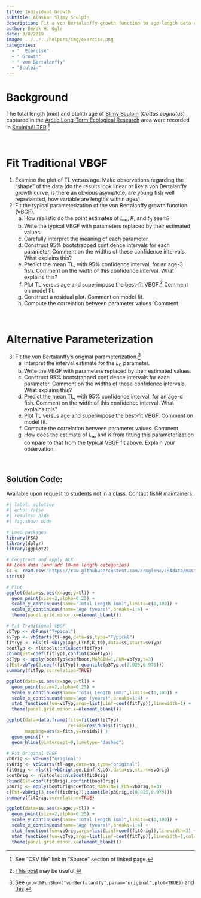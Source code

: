 ```yaml
---
title: Individual Growth
subtitle: Alaskan Slimy Sculpin
description: Fit a von Bertalanffy growth function to age-length data of Slimy Sculpins from Alaska.
author: Derek H. Ogle
date: 3/8/2019
image: ../../../helpers/img/exercise.png
categories:
  - "  Exercise"
  - " Growth"
  - " von Bertalanffy"
  - "Sculpin"
---
```


# Background

The total length (mm) and otolith age of [Slimy Sculpin](https://en.wikipedia.org/wiki/Slimy_sculpin) (*Cottus cognatus*) captured in the [Arctic Long-Term Ecological Research](https://arc-lter.ecosystems.mbl.edu/) area were recorded in [SculpinALTER](https://fishr-core-team.github.io/FSAdata/reference/SculpinALTER).^[See "CSV file" link in "Source" section of linked page.]

&nbsp;

# Fit Traditional VBGF

1. Examine the plot of TL versus age. Make observations regarding the "shape" of the data (do the results look linear or like a von Bertalanffy growth curve, is there an obvious asymptote, are young fish well represented, how variable are lengths within ages).
1. Fit the typical parameterization of the von Bertalanffy growth function (VBGF).
    a. How realistic do the point estimates of $L_{\infty}$, $K$, and $t_{0}$ seem?
    a. Write the typical VBGF with parameters replaced by their estimated values.
    a. Carefully interpret the meaning of each parameter.
    a. Construct 95% bootstrapped confidence intervals for each parameter. Comment on the widths of these confidence intervals. What explains this?
    a. Predict the mean TL, with 95% confidence interval, for an age-3 fish. Comment on the width of this confidence interval. What explains this?
    a. Plot TL versus age and superimpose the best-fit VBGF.^[[This post](../../../blog/posts/2019-12-31_vonB_plots_1/) may be useful.] Comment on model fit.
    a. Construct a residual plot. Comment on model fit.
    a. Compute the correlation between parameter values. Comment.

&nbsp;

# Alternative Parameterization

3. Fit the von Bertalanffy's original parameterization.^[See `growthFunShow("vonBertalanffy",param="original",plot=TRUE)`) and [this](https://derekogle.com/IFAR/supplements/growth/OtherVBGFParams.html).]
    a. Interpret the interval estimate for the $L_{0}$ parameter.
    a. Write the VBGF with parameters replaced by their estimated values.
    a. Construct 95% bootstrapped confidence intervals for each parameter. Comment on the widths of these confidence intervals. What explains this?
    a. Predict the mean TL, with 95% confidence interval, for an age-d fish. Comment on the width of this confidence interval. What explains this?
    a. Plot TL versus age and superimpose the best-fit VBGF. Comment on model fit.
    a. Compute the correlation between parameter values. Comment
    a. How does the estimate of $L_{\infty}$ and $K$ from fitting this parameterization compare to that from the typical VBGF fit above. Explain your observation.

&nbsp;

:::{.callout-important appearance="simple"}
## Solution Code:
Available upon request to students not in a class. Contact fishR maintainers.
:::

```r
#| label: solution 
#| echo: false
#| results: hide
#| fig.show: hide

# Load packages
library(FSA)
library(dplyr)
library(ggplot2)

# Construct and apply ALK
## Load data (and add 10-mm length categories)
ss <- read.csv("https://raw.githubusercontent.com/droglenc/FSAdata/master/data-raw/SculpinALTER.csv")
str(ss)

# Plot
ggplot(data=ss,aes(x=age,y=tl)) +
  geom_point(size=2,alpha=0.25) +
  scale_y_continuous(name="Total Length (mm)",limits=c(0,100)) +
  scale_x_continuous(name="Age (years)",breaks=1:4) +
  theme(panel.grid.minor.x=element_blank())

# Fit Traditional VBGF
vbTyp <- vbFuns("Typical")
svTyp <- vbStarts(tl~age,data=ss,type="Typical")
fitTyp <- nls(tl~vbTyp(age,Linf,K,t0),data=ss,start=svTyp)
bootTyp <- nlstools::nlsBoot(fitTyp)
cbind(Est=coef(fitTyp),confint(bootTyp))
p3Typ <- apply(bootTyp$coefboot,MARGIN=1,FUN=vbTyp,t=3)
c(Est=vbTyp(3,coef(fitTyp)),quantile(p3Typ,c(0.025,0.975)))
summary(fitTyp,correlation=TRUE)

ggplot(data=ss,aes(x=age,y=tl)) +
  geom_point(size=2,alpha=0.25) +
  scale_y_continuous(name="Total Length (mm)",limits=c(0,100)) +
  scale_x_continuous(name="Age (years)",breaks=1:4) +
  stat_function(fun=vbTyp,args=list(Linf=coef(fitTyp)),linewidth=1) +
  theme(panel.grid.minor.x=element_blank())

ggplot(data=data.frame(fits=fitted(fitTyp),
                       resids=residuals(fitTyp)),
       mapping=aes(x=fits,y=resids)) +
  geom_point() +
  geom_hline(yintercept=0,linetype="dashed")

# Fit Original VBGF
vbOrig <- vbFuns("original")
svOrig <- vbStarts(tl~age,data=ss,type="original")
fitOrig <- nls(tl~vbOrig(age,Linf,K,L0),data=ss,start=svOrig)
bootOrig <- nlstools::nlsBoot(fitOrig)
cbind(Est=coef(fitOrig),confint(bootOrig))
p3Orig <- apply(bootOrig$coefboot,MARGIN=1,FUN=vbOrig,t=3)
c(Est=vbOrig(3,coef(fitOrig)),quantile(p3Orig,c(0.025,0.975)))
summary(fitOrig,correlation=TRUE)

ggplot(data=ss,aes(x=age,y=tl)) +
  geom_point(size=2,alpha=0.25) +
  scale_y_continuous(name="Total Length (mm)",limits=c(0,100)) +
  scale_x_continuous(name="Age (years)",breaks=1:4) +
  stat_function(fun=vbOrig,args=list(Linf=coef(fitOrig)),linewidth=3) +
  stat_function(fun=vbTyp,args=list(Linf=coef(fitTyp)),linewidth=1,color="blue") +
  theme(panel.grid.minor.x=element_blank())

```
